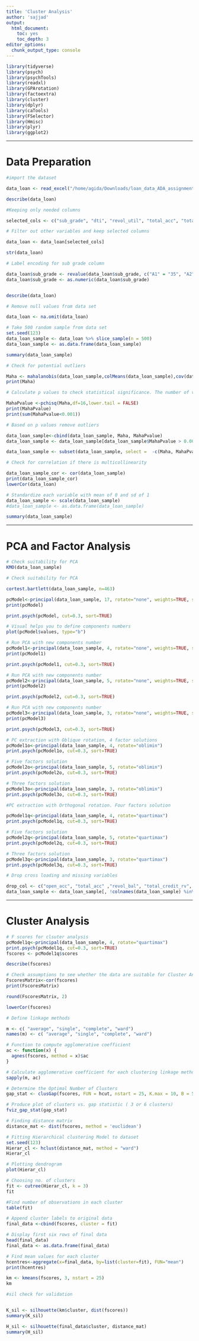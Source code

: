 ```yaml
---
title: 'Cluster Analysis'
author: 'sajjad'
output:
  html_document:
    toc: yes
    toc_depth: 3
editor_options: 
  chunk_output_type: console
---
```





```r

library(tidyverse)
library(psych)
library(psychTools)
library(readxl)
library(GPArotation)
library(factoextra)
library(cluster)
library(dplyr)
library(caTools)
library(FSelector)
library(Hmisc)
library(plyr)
library(ggplot2)


```

---

# Data Preparation


```r
#import the dataset

data_loan <- read_excel("/home/agida/Downloads/loan_data_ADA_assignment.xlsx")

describe(data_loan)
```


```r
#Keeping only needed columns

selected_cols <- c("sub_grade", "dti", "revol_util", "total_acc", "total_pymnt", "last_pymnt_amnt", "tot_cur_bal","loan_amnt","int_rate","installment","emp_length","annual_inc","open_acc", "revol_bal", "total_rec_prncp","total_rec_int","total_credit_rv", "tot_coll_amt")

```


```r
# Filter out other variables and keep selected columns

data_loan <- data_loan[selected_cols]

str(data_loan)
```

```r
# Label encoding for sub grade column

data_loan$sub_grade <- revalue(data_loan$sub_grade, c("A1" = "35", "A2" = "34", "A3" = "33", "A4" = "32", "A5" = "31","B1" = "30","B2" = "29","B3" = "28","B4" = "27","B5" = "26","C1" = "25","C2" = "24","C3" = "23","C4" = "22","C5" = "21","D1" = "20","D2" = "19","D3" = "18","D4" = "17","D5" = "16","E1" = "15","E2" = "14","E3" = "13","E4" = "12","E5" = "11","F1" = "10","F2" = "9","F3" = "8","F4" = "7","F5" = "6","G1" = "5","G2" = "4","G3" = "3","G4" = "2","G5" = "1")) 
data_loan$sub_grade <- as.numeric(data_loan$sub_grade)


describe(data_loan)
```

```r
# Remove null values from data set

data_loan <- na.omit(data_loan)
```

```r
# Take 500 random sample from data set
set.seed(123)
data_loan_sample <- data_loan %>% slice_sample(n = 500)
data_loan_sample <- as.data.frame(data_loan_sample)
```

```r
summary(data_loan_sample)
```


```r
# Check for potential outliers

Maha <- mahalanobis(data_loan_sample,colMeans(data_loan_sample),cov(data_loan_sample))
print(Maha)
```

```r
# Calculate p values to check statistical significance. The number of values which less than 0.001 is 90, so we keep these values, because it consist of 18% of sample

MahaPvalue <-pchisq(Maha,df=16,lower.tail = FALSE)
print(MahaPvalue)
print(sum(MahaPvalue<0.001))
```

```r
# Based on p values remove outliers

data_loan_sample<-cbind(data_loan_sample, Maha, MahaPvalue)
data_loan_sample <- data_loan_sample[data_loan_sample$MahaPvalue > 0.001, ]

```

```r
data_loan_sample <- subset(data_loan_sample, select =  -c(Maha, MahaPvalue))
```


```r
# Check for correlation if there is multicollinearity

data_loan_sample_cor <- cor(data_loan_sample)
print(data_loan_sample_cor)
lowerCor(data_loan)
```


```r
# Standardize each variable with mean of 0 and sd of 1
data_loan_sample <- scale(data_loan_sample)
#data_loan_sample <- as.data.frame(data_loan_sample)
```


```r
summary(data_loan_sample)
```

---

# PCA and Factor Analysis


```r
# Check suitability for PCA
KMO(data_loan_sample)
```

```r
# Check suitability for PCA

cortest.bartlett(data_loan_sample, n=463)
```



```r
pcModel<-principal(data_loan_sample, 17, rotate="none", weights=TRUE, scores=TRUE)
print(pcModel)
```

```r
print.psych(pcModel, cut=0.3, sort=TRUE)
```

```r
# Visual helps you to define components numbers
plot(pcModel$values, type="b")
```

```r
# Run PCA with new components number
pcModel1<-principal(data_loan_sample, 4, rotate="none", weights=TRUE, scores=TRUE)
print(pcModel1)
```

```r
print.psych(pcModel1, cut=0.3, sort=TRUE)
```

```r
# Run PCA with new components number
pcModel2<-principal(data_loan_sample, 5, rotate="none", weights=TRUE, scores=TRUE)
print(pcModel2)
```

```r
print.psych(pcModel2, cut=0.3, sort=TRUE)
```


```r
# Run PCA with new components number
pcModel3<-principal(data_loan_sample, 3, rotate="none", weights=TRUE, scores=TRUE)
print(pcModel3)
```



```r
print.psych(pcModel3, cut=0.3, sort=TRUE)
```

```r
# PC extraction with Oblique rotation, 4 factor solutions
pcModel1o<-principal(data_loan_sample, 4, rotate="oblimin")
print.psych(pcModel1o, cut=0.3, sort=TRUE)
```


```r
# Five factors solution
pcModel2o<-principal(data_loan_sample, 5, rotate="oblimin")
print.psych(pcModel2o, cut=0.3, sort=TRUE)
```

```r
# Three factors solution
pcModel3o<-principal(data_loan_sample, 3, rotate="oblimin")
print.psych(pcModel3o, cut=0.3, sort=TRUE)
```


```r
#PC extraction with Orthogonal rotation. Four factors solution

pcModel1q<-principal(data_loan_sample, 4, rotate="quartimax")
print.psych(pcModel1q, cut=0.3, sort=TRUE)
```


```r
# Five factors solution
pcModel2q<-principal(data_loan_sample, 5, rotate="quartimax")
print.psych(pcModel2q, cut=0.3, sort=TRUE)
```

```r
# Three factors solution
pcModel3q<-principal(data_loan_sample, 3, rotate="quartimax")
print.psych(pcModel3q, cut=0.3, sort=TRUE)
```

```r
# Drop cross loading and missing variables

drop_col <- c("open_acc", "total_acc" ,"revol_bal", "total_credit_rv", "emp_length", "last_pymnt_amnt","tot_coll_amt")
data_loan_sample <- data_loan_sample[, !colnames(data_loan_sample) %in% drop_col]
```

---

# Cluster Analysis

```r
# F scores for clsuter analysis
pcModel1q<-principal(data_loan_sample, 4, rotate="quartimax")
print.psych(pcModel1q, cut=0.3, sort=TRUE)
fscores <- pcModel1q$scores
```


```r
describe(fscores)
```



```r
# Check assumptions to see whether the data are suitable for Cluster Analysis
FscoresMatrix<-cor(fscores)
print(FscoresMatrix)
```


```r
round(FscoresMatrix, 2)
```


```r
lowerCor(fscores)
```

```r
# Define linkage methods

m <- c( "average", "single", "complete", "ward")
names(m) <- c( "average", "single", "complete", "ward")
```

```r
# Function to compute agglomerative coefficient
ac <- function(x) {
  agnes(fscores, method = x)$ac
}
```


```r
# Calculate agglomerative coefficient for each clustering linkage method
sapply(m, ac)
```


```r
# Determine the Optimal Number of Clusters
gap_stat <- clusGap(fscores, FUN = hcut, nstart = 25, K.max = 10, B = 50)
```


```r
# Produce plot of clusters vs. gap statistic ( 3 or 6 clusters)
fviz_gap_stat(gap_stat)
```



```r
# Finding distance matrix
distance_mat <- dist(fscores, method = 'euclidean')
```



```r
# Fitting Hierarchical clustering Model to dataset
set.seed(123)  
Hierar_cl <- hclust(distance_mat, method = "ward")
Hierar_cl
```


```r
# Plotting dendrogram
plot(Hierar_cl)
```




```r
# Choosing no. of clusters
fit <- cutree(Hierar_cl, k = 3)
fit
```


```r
#Find number of observations in each cluster
table(fit)
```



```r
# Append cluster labels to original data
final_data <-cbind(fscores, cluster = fit)
```


```r
# Display first six rows of final data
head(final_data)
final_data <- as.data.frame(final_data)
```


```r
# Find mean values for each cluster
hcentres<-aggregate(x=final_data, by=list(cluster=fit), FUN="mean")
print(hcentres)
```



```r
km <- kmeans(fscores, 3, nstart = 25)
km
```



```r
#sil check for validation


K_sil <- silhouette(km$cluster, dist(fscores))
summary(K_sil)


```


```r
H_sil <- silhouette(final_data$cluster, distance_mat)
summary(H_sil)
```

